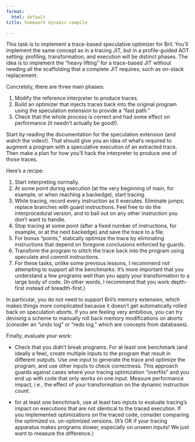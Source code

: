 ```yaml
---
format:
  html: default
title: homework dynamic compile

---
```




This task is to implement a trace-based speculative optimizer for Bril. You’ll implement the same concept as in a tracing JIT, but in a profile-guided AOT setting: profiling, transformation, and execution will be distinct phases. The idea is to implement the “heavy lifting” for a trace-based JIT without needing all the scaffolding that a complete JIT requires, such as on-stack replacement.

Concretely, there are three main phases:

1. Modify the reference interpreter to produce traces.
2. Build an optimizer that injects traces back into the original program using the speculation extension to provide a “fast path.”
3. Check that the whole process is correct and had some effect on performance (it needn’t actually be good!).

Start by reading the documentation for the speculation extension (and watch the video!). That should give you an idea of what’s required to augment a program with a speculative execution of an extracted trace. Then make a plan for how you’ll hack the interpreter to produce one of those traces.

Here’s a recipe:

1. Start interpreting normally.
2. At some point during execution (at the very beginning of main, for example, or when reaching a backedge), start tracing.
3. While tracing, record every instruction as it executes. Eliminate jumps; replace branches with guard instructions. Feel free to do the interprocedural version, and to bail out on any other instruction you don’t want to handle.
4. Stop tracing at some point (after a fixed number of instructions, for example, or at the next backedge) and save the trace to a file.
5. For bonus “points,” statically optimize the trace by eliminating instructions that depend on foregone conclusions enforced by guards.
6. Transform the program to stitch the trace back into the program using speculate and commit instructions.
7. For these tasks, unlike some previous lessons, I recommend not attempting to support all the benchmarks. It’s more important that you understand a few programs well than you apply your transformation to a large body of code. (In other words, I recommend that you work depth-first instead of breadth-first.)

In particular, you do not need to support Bril’s memory extension, which makes things more complicated because it doesn’t get automatically rolled back on speculation aborts. If you are feeling very ambitious, you can try devising a scheme to manually roll back memory modifications on aborts (consider an “undo log” or “redo log,” which are concepts from databases).

Finally, evaluate your work:

- Check that you didn’t break programs. For at least one benchmark (and ideally a few), create multiple inputs to the program that result in different outputs. Use one input to generate the trace and optimize the program, and use other inputs to check correctness. This approach guards against cases where your tracing optimization “overfits” and you end up with code that only works on one input.
Measure performance impact, i.e., the effect of your transformation on the dynamic instruction count. 

- for at least one benchmark, use at least two inputs to evaluate tracing’s impact on executions that are not identical to the traced execution. If you implemented optimizations on the traced code, consider comparing the optimized vs. un-optimized versions. (It’s OK if your tracing apparatus makes programs slower, especially on unseen inputs! We just want to measure the difference.)